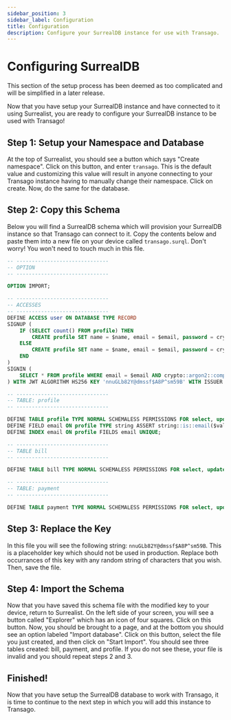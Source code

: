 ```yaml
---
sidebar_position: 3
sidebar_label: Configuration
title: Configuration
description: Configure your SurrealDB instance for use with Transago.
---
```

# Configuring SurrealDB
This section of the setup process has been deemed as too complicated and will be simplified in a later release. 

Now that you have setup your SurrealDB instance and have connected to it using Surrealist, you are ready to configure your SurrealDB instance to be used with Transago!

## Step 1: Setup your Namespace and Database
At the top of Surrealist, you should see a button which says "Create namespace". Click on this button, and enter `transago`. This is the default value and customizing this value will result in anyone connecting to your Transago instance having to manually change their namespace. Click on create. Now, do the same for the database.

## Step 2: Copy this Schema
Below you will find a SurrealDB schema which will provision your SurrealDB instance so that Transago can connect to it. Copy the contents below and paste them into a new file on your device called `transago.surql`. Don't worry! You won't need to touch much in this file.


```sql
-- ------------------------------
-- OPTION
-- ------------------------------

OPTION IMPORT;

-- ------------------------------
-- ACCESSES
-- ------------------------------
DEFINE ACCESS user ON DATABASE TYPE RECORD
SIGNUP (
    IF (SELECT count() FROM profile) THEN
        CREATE profile SET name = $name, email = $email, password = crypto::argon2::generate($password), role = 'user'        
    ELSE
		CREATE profile SET name = $name, email = $email, password = crypto::argon2::generate($password), role = 'admin'
    END
)
SIGNIN (
	SELECT * FROM profile WHERE email = $email AND crypto::argon2::compare(password, $password)
) WITH JWT ALGORITHM HS256 KEY 'nnuGLb82Y@dmssf$A8P^sm59B' WITH ISSUER KEY 'nnuGLb82Y@dmssf$A8P^sm59B' DURATION FOR TOKEN 4w2d, FOR SESSION 4w2d;

-- ------------------------------
-- TABLE: profile 
-- ------------------------------

DEFINE TABLE profile TYPE NORMAL SCHEMALESS PERMISSIONS FOR select, update WHERE id = $auth.id OR $auth.role = 'admin', FOR create, delete WHERE $auth.role = 'admin';
DEFINE FIELD email ON profile TYPE string ASSERT string::is::email($value);
DEFINE INDEX email ON profile FIELDS email UNIQUE;

-- ------------------------------
-- TABLE bill
-- ------------------------------

DEFINE TABLE bill TYPE NORMAL SCHEMALESS PERMISSIONS FOR select, update, delete WHERE createdBy = $auth.id OR $auth.role = 'admin', FOR create FULL;

-- ------------------------------
-- TABLE: payment
-- ------------------------------

DEFINE TABLE payment TYPE NORMAL SCHEMALESS PERMISSIONS FOR select, update, delete WHERE paidBy = $auth.id OR $auth.role = 'admin', FOR create FULL;
```

## Step 3: Replace the Key
In this file you will see the following string: `nnuGLb82Y@dmssf$A8P^sm59B`. This is a placeholder key which should not be used in production. Replace both occurrances of this key with any random string of characters that you wish. Then, save the file.

## Step 4: Import the Schema
Now that you have saved this schema file with the modified key to your device, return to Surrealist. On the left side of your screen, you will see a button called "Explorer" which has an icon of four squares. Click on this button. Now, you should be brought to a page, and at the bottom you should see an option labeled "Import database". Click on this button, select the file you just created, and then click on "Start Import". You should see three tables created: bill, payment, and profile. If you do not see these, your file is invalid and you should repeat steps 2 and 3. 

## Finished!
Now that you have setup the SurrealDB database to work with Transago, it is time to continue to the next step in which you will add this instance to Transago.